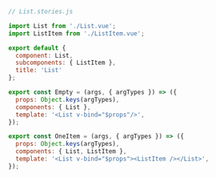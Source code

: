 ```js
// List.stories.js

import List from './List.vue';
import ListItem from './ListItem.vue';

export default {
  component: List,
  subcomponents: { ListItem },
  title: 'List'
};

export const Empty = (args, { argTypes }) => ({
  props: Object.keys(argTypes),
  components: { List },
  template: '<List v-bind="$props"/>',
});

export const OneItem = (args, { argTypes }) => ({
  props: Object.keys(argTypes),
  components: { List, ListItem },
  template: '<List v-bind="$props"><ListItem /></List>',
});
```